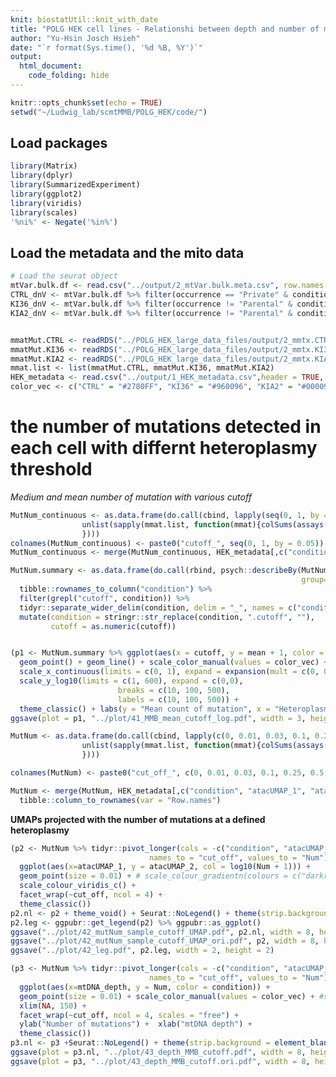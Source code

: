 ```yaml
---
knit: biostatUtil::knit_with_date
title: "POLG HEK cell lines - Relationshi between depth and number of mutation"
author: "Yu-Hsin Josch Hsieh"
date: "`r format(Sys.time(), '%d %B, %Y')`"
output: 
  html_document:
    code_folding: hide
---
```


```r
knitr::opts_chunk$set(echo = TRUE)
setwd("~/Ludwig_lab/scmtMMB/POLG_HEK/code/")
```

## Load packages

```r
library(Matrix)
library(dplyr)
library(SummarizedExperiment)
library(ggplot2)
library(viridis)
library(scales)
'%ni%' <- Negate('%in%')
```

## Load the metadata and the mito data

```r
# Load the seurat object
mtVar.bulk.df <- read.csv("../output/2_mtVar.bulk.meta.csv", row.names = "X")
CTRL_dnV <- mtVar.bulk.df %>% filter(occurrence == "Private" & condition == "CTRL") %>% pull(variant)
KI36_dnV <- mtVar.bulk.df %>% filter(occurrence != "Parental" & condition == "KI36") %>% pull(variant)
KIA2_dnV <- mtVar.bulk.df %>% filter(occurrence != "Parental" & condition == "KIA2") %>% pull(variant)


mmatMut.CTRL <- readRDS("../POLG_HEK_large_data_files/output/2_mmtx.CTRL.rds")[CTRL_dnV,]
mmatMut.KI36 <- readRDS("../POLG_HEK_large_data_files/output/2_mmtx.KI36.rds")[KI36_dnV,]
mmatMut.KIA2 <- readRDS("../POLG_HEK_large_data_files/output/2_mmtx.KIA2.rds")[KIA2_dnV,]
mmat.list <- list(mmatMut.CTRL, mmatMut.KI36, mmatMut.KIA2)
HEK_metadata <- read.csv("../output/1_HEK_metadata.csv",header = TRUE, row.names = 1)
color_vec <- c("CTRL" = "#2780FF", "KI36" = "#960096", "KIA2" = "#000090")
```


# the number of mutations detected in each cell with differnt heteroplasmy threshold
*Medium and mean number of mutation with various cutoff*
```r
MutNum_continuous <- as.data.frame(do.call(cbind, lapply(seq(0, 1, by = 0.05), function(i){
                unlist(sapply(mmat.list, function(mmat){colSums(assays(mmat)$allele_frequency > i)}))
                })))
colnames(MutNum_continuous) <- paste0("cutoff_", seq(0, 1, by = 0.05))
MutNum_continuous <- merge(MutNum_continuous, HEK_metadata[,c("condition", "atacUMAP_1", "atacUMAP_2")], by=0, all.x=TRUE) %>% tibble::column_to_rownames(var = "Row.names")
```

```r
MutNum.summary <- as.data.frame(do.call(rbind, psych::describeBy(MutNum_continuous,
                                                                 group=MutNum_continuous$condition))) %>%
  tibble::rownames_to_column("condition") %>%
  filter(grepl("cutoff", condition)) %>%
  tidyr::separate_wider_delim(condition, delim = "_", names = c("condition", "cutoff")) %>%
  mutate(condition = stringr::str_replace(condition, ".cutoff", ""),
         cutoff = as.numeric(cutoff))


(p1 <- MutNum.summary %>% ggplot(aes(x = cutoff, y = mean + 1, color = condition)) +
  geom_point() + geom_line() + scale_color_manual(values = color_vec) +
  scale_x_continuous(limits = c(0, 1), expand = expansion(mult = c(0, 0.05), add = c(0, 0))) +
  scale_y_log10(limits = c(1, 600), expand = c(0,0),
                        breaks = c(10, 100, 500),
                        labels = c(10, 100, 500)) +
  theme_classic() + labs(y = "Mean count of mutation", x = "Heteroplasmy Thresold") + Seurat::NoLegend())
ggsave(plot = p1, "../plot/41_MMB_mean_cutoff_log.pdf", width = 3, height = 3)
```


```r
MutNum <- as.data.frame(do.call(cbind, lapply(c(0, 0.01, 0.03, 0.1, 0.25, 0.5, 0.75, 0.99), function(i){
                unlist(sapply(mmat.list, function(mmat){colSums(assays(mmat)$allele_frequency > i)}))
                })))

colnames(MutNum) <- paste0("cut_off_", c(0, 0.01, 0.03, 0.1, 0.25, 0.5, 0.75, 0.99))

MutNum <- merge(MutNum, HEK_metadata[,c("condition", "atacUMAP_1", "atacUMAP_2", "mtDNA_depth")], by=0, all.x=TRUE) %>% 
  tibble::column_to_rownames(var = "Row.names")
```
**UMAPs projected with the number of mutations at a defined heteroplasmy**
```r
(p2 <- MutNum %>% tidyr::pivot_longer(cols = -c("condition", "atacUMAP_1", "atacUMAP_2", "mtDNA_depth"), 
                               names_to = "cut_off", values_to = "Num") %>% 
  ggplot(aes(x=atacUMAP_1, y = atacUMAP_2, col = log10(Num + 1))) +
  geom_point(size = 0.01) + # scale_colour_gradientn(colours = c("darkred", "orange", "yellow"))++ 
  scale_colour_viridis_c() +
  facet_wrap(~cut_off, ncol = 4) +
  theme_classic())
p2.nl <- p2 + theme_void() + Seurat::NoLegend() + theme(strip.background = element_blank(),strip.text.x = element_blank())
p2.leg <- ggpubr::get_legend(p2) %>% ggpubr::as_ggplot()
ggsave("../plot/42_mutNum_sample_cutoff_UMAP.pdf", p2.nl, width = 8, height = 4)
ggsave("../plot/42_mutNum_sample_cutoff_UMAP_ori.pdf", p2, width = 8, height = 4)
ggsave("../plot/42_leg.pdf", p2.leg, width = 2, height = 2)
```

```r

(p3 <- MutNum %>% tidyr::pivot_longer(cols = -c("condition", "atacUMAP_1", "atacUMAP_2", "mtDNA_depth"), 
                               names_to = "cut_off", values_to = "Num") %>%  
  ggplot(aes(x=mtDNA_depth, y = Num, color = condition)) +
  geom_point(size = 0.01) + scale_color_manual(values = color_vec) + #scale_colour_gradientn(colours = c("darkred", "orange", "yellow"))+
  xlim(NA, 150) +
  facet_wrap(~cut_off, ncol = 4, scales = "free") + 
  ylab("Number of mutations") +  xlab("mtDNA depth") +
  theme_classic())
p3.nl <- p3 +Seurat::NoLegend() + theme(strip.background = element_blank(),strip.text.x = element_blank())
ggsave(plot = p3.nl, "../plot/43_depth_MMB_cutoff.pdf", width = 8, height = 4)
ggsave(plot = p3, "../plot/43_depth_MMB_cutoff.ori.pdf", width = 8, height = 4)

```
